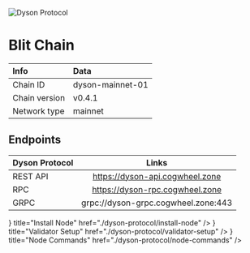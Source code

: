 
![Dyson Protocol](/icons/dysonIcon.png)

# Blit Chain

| Info | Data |
| :------------      | :----------      |
| Chain ID           | dyson-mainnet-01       |
| Chain version      | v0.4.1  |
| Network type       | mainnet   |

## Endpoints

| Dyson Protocol         | Links                                |
| :------------      | :----------:                         |
| REST API           | https://dyson-api.cogwheel.zone      |
| RPC                | https://dyson-rpc.cogwheel.zone      |
| GRPC               | grpc://dyson-grpc.cogwheel.zone:443  |

<Cards>
  <Card
    icon={<ChevronRightIcon />}
    title="Install Node"
    href="./dyson-protocol/install-node"
  />
  <Card
    icon={<ChevronRightIcon />}
    title="Validator Setup"
    href="./dyson-protocol/validator-setup"
  />
  <Card
    icon={<ChevronRightIcon />}
    title="Node Commands"
    href="./dyson-protocol/node-commands"
  />
</Cards>